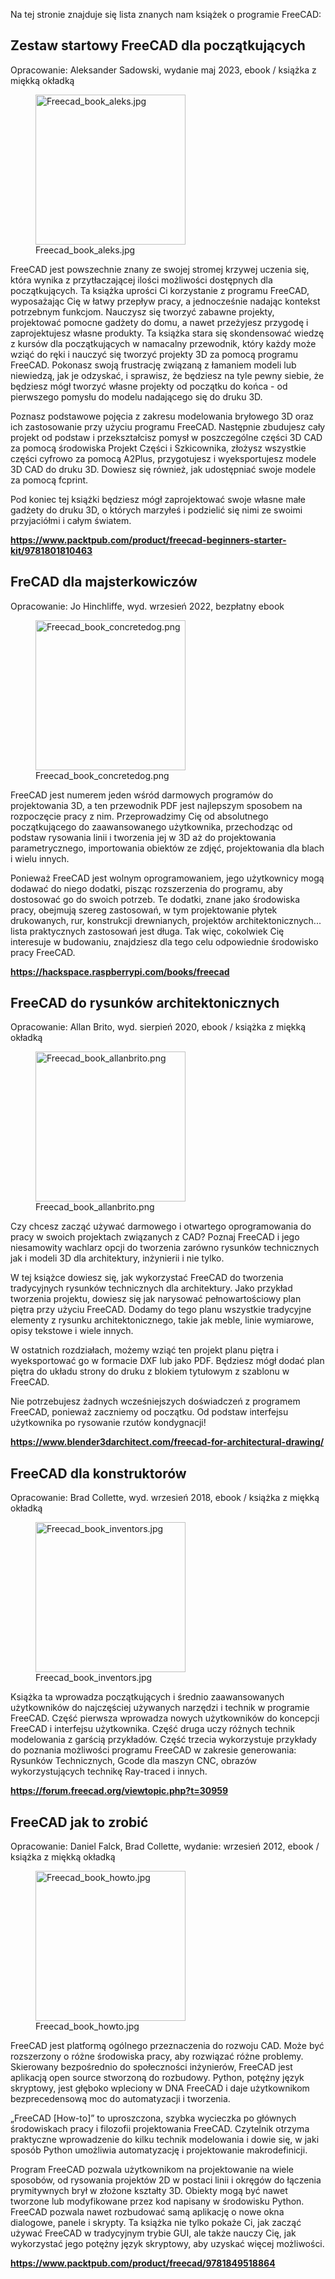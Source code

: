 <languages/>

Na tej stronie znajduje się lista znanych nam książek o programie FreeCAD:

<span id="FreeCAD_Beginner’s_Starter_Kit"></span>
==Zestaw startowy FreeCAD dla początkujących==

Opracowanie: Aleksander Sadowski, wydanie maj 2023, ebook / książka z miękką okładką

[[Image:Freecad book aleks.jpg|240px|left]]

FreeCAD jest powszechnie znany ze swojej stromej krzywej uczenia się, która wynika z przytłaczającej ilości możliwości dostępnych dla początkujących. Ta książka uprości Ci korzystanie z programu FreeCAD, wyposażając Cię w łatwy przepływ pracy, a jednocześnie nadając kontekst potrzebnym funkcjom. Nauczysz się tworzyć zabawne projekty, projektować pomocne gadżety do domu, a nawet przeżyjesz przygodę i zaprojektujesz własne produkty. Ta książka stara się skondensować wiedzę z kursów dla początkujących w namacalny przewodnik, który każdy może wziąć do ręki i nauczyć się tworzyć projekty 3D za pomocą programu FreeCAD. Pokonasz swoją frustrację związaną z łamaniem modeli lub niewiedzą, jak je odzyskać, i sprawisz, że będziesz na tyle pewny siebie, że będziesz mógł tworzyć własne projekty od początku do końca - od pierwszego pomysłu do modelu nadającego się do druku 3D.

Poznasz podstawowe pojęcia z zakresu modelowania bryłowego 3D oraz ich zastosowanie przy użyciu programu FreeCAD. Następnie zbudujesz cały projekt od podstaw i przekształcisz pomysł w poszczególne części 3D CAD za pomocą środowiska Projekt Części i Szkicownika, złożysz wszystkie części cyfrowo za pomocą A2Plus, przygotujesz i wyeksportujesz modele 3D CAD do druku 3D. Dowiesz się również, jak udostępniać swoje modele za pomocą fcprint.

Pod koniec tej książki będziesz mógł zaprojektować swoje własne małe gadżety do druku 3D, o których marzyłeś i podzielić się nimi ze swoimi przyjaciółmi i całym światem.

'''https://www.packtpub.com/product/freecad-beginners-starter-kit/9781801810463'''

{{clear}}

<span id="FreeCAD_for_Makers"></span>
==FreCAD dla majsterkowiczów==

Opracowanie: Jo Hinchliffe, wyd. wrzesień 2022, bezpłatny ebook

[[Image:Freecad book concretedog.png|240px|left]]

FreeCAD jest numerem jeden wśród darmowych programów do projektowania 3D, a ten przewodnik PDF jest najlepszym sposobem na rozpoczęcie pracy z nim. Przeprowadzimy Cię od absolutnego początkującego do zaawansowanego użytkownika, przechodząc od podstaw rysowania linii i tworzenia jej w 3D aż do projektowania parametrycznego, importowania obiektów ze zdjęć, projektowania dla blach i wielu innych.

Ponieważ FreeCAD jest wolnym oprogramowaniem, jego użytkownicy mogą dodawać do niego dodatki, pisząc rozszerzenia do programu, aby dostosować go do swoich potrzeb. Te dodatki, znane jako środowiska pracy, obejmują szereg zastosowań, w tym projektowanie płytek drukowanych, rur, konstrukcji drewnianych, projektów architektonicznych... lista praktycznych zastosowań jest długa. Tak więc, cokolwiek Cię interesuje w budowaniu, znajdziesz dla tego celu odpowiednie środowisko pracy FreeCAD.

'''https://hackspace.raspberrypi.com/books/freecad'''

{{clear}}

<span id="FreeCAD_for_architectural_drawing"></span>
==FreeCAD do rysunków architektonicznych==

Opracowanie: Allan Brito, wyd. sierpień 2020, ebook / książka z miękką okładką

[[Image:Freecad book allanbrito.png|240px|left]]

Czy chcesz zacząć używać darmowego i otwartego oprogramowania do pracy w swoich projektach związanych z CAD? Poznaj FreeCAD i jego niesamowity wachlarz opcji do tworzenia zarówno rysunków technicznych jak i modeli 3D dla architektury, inżynierii i nie tylko.

W tej książce dowiesz się, jak wykorzystać FreeCAD do tworzenia tradycyjnych rysunków technicznych dla architektury. Jako przykład tworzenia projektu, dowiesz się jak narysować pełnowartościowy plan piętra przy użyciu FreeCAD. Dodamy do tego planu wszystkie tradycyjne elementy z rysunku architektonicznego, takie jak meble, linie wymiarowe, opisy tekstowe i wiele innych.

W ostatnich rozdziałach, możemy wziąć ten projekt planu piętra i wyeksportować go w formacie DXF lub jako PDF. Będziesz mógł dodać plan piętra do układu strony do druku z blokiem tytułowym z szablonu w FreeCAD.

Nie potrzebujesz żadnych wcześniejszych doświadczeń z programem FreeCAD, ponieważ zaczniemy od początku. Od podstaw interfejsu użytkownika po rysowanie rzutów kondygnacji!

'''https://www.blender3darchitect.com/freecad-for-architectural-drawing/'''

{{clear}}

<span id="FreeCAD_for_Inventors"></span>
==FreeCAD dla konstruktorów==

Opracowanie: Brad Collette, wyd. wrzesień 2018, ebook / książka z miękką okładką

[[Image:Freecad book inventors.jpg|240px|left]]

Książka ta wprowadza początkujących i średnio zaawansowanych użytkowników do najczęściej używanych narzędzi i technik w programie FreeCAD. Część pierwsza wprowadza nowych użytkowników do koncepcji FreeCAD i interfejsu użytkownika. Część druga uczy różnych technik modelowania z garścią przykładów. Część trzecia wykorzystuje przykłady do poznania możliwości programu FreeCAD w zakresie generowania: Rysunków Technicznych, Gcode dla maszyn CNC, obrazów wykorzystujących technikę Ray-traced i innych.

'''https://forum.freecad.org/viewtopic.php?t=30959'''

{{clear}}

<span id="FreeCAD_How-to"></span>
==FreeCAD jak to zrobić==

Opracowanie: Daniel Falck, Brad Collette, wydanie: wrzesień 2012, ebook / książka z miękką okładką

[[Image:Freecad book howto.jpg|240px|left]]

FreeCAD jest platformą ogólnego przeznaczenia do rozwoju CAD. Może być rozszerzony o różne środowiska pracy, aby rozwiązać różne problemy. Skierowany bezpośrednio do społeczności inżynierów, FreeCAD jest aplikacją open source stworzoną do rozbudowy. Python, potężny język skryptowy, jest głęboko wpleciony w DNA FreeCAD i daje użytkownikom bezprecedensową moc do automatyzacji i tworzenia.

„FreeCAD [How-to]” to uproszczona, szybka wycieczka po głównych środowiskach pracy i filozofii projektowania FreeCAD. Czytelnik otrzyma praktyczne wprowadzenie do kilku technik modelowania i dowie się, w jaki sposób Python umożliwia automatyzację i projektowanie makrodefinicji.

Program FreeCAD pozwala użytkownikom na projektowanie na wiele sposobów, od rysowania projektów 2D w postaci linii i okręgów do łączenia prymitywnych brył w złożone kształty 3D. Obiekty mogą być nawet tworzone lub modyfikowane przez kod napisany w środowisku Python. FreeCAD pozwala nawet rozbudować samą aplikację o nowe okna dialogowe, panele i skrypty. Ta książka nie tylko pokaże Ci, jak zacząć używać FreeCAD w tradycyjnym trybie GUI, ale także nauczy Cię, jak wykorzystać jego potężny język skryptowy, aby uzyskać więcej możliwości.

'''https://www.packtpub.com/product/freecad/9781849518864'''

{{clear}}